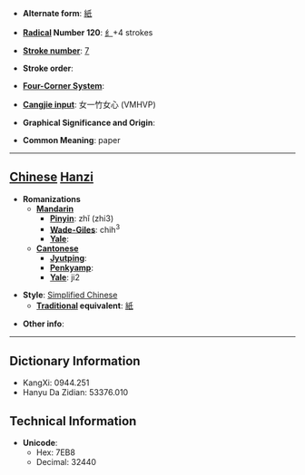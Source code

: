 * '''Alternate form''': [[紙]]

* '''[[Wiktionary:Chinese radical index| Radical]] Number 120''': [[Wiktionary:Chinese radical index 纟|纟]]+4 strokes

* '''[[Wiktionary:Chinese total strokes index|Stroke number]]''': [[Wiktionary:Chinese total strokes index 7|7]]

* '''Stroke order''': 

* '''[[Wiktionary:Chinese four corner index|Four-Corner System]]''': 

* '''[[Wiktionary:Chinese Cangjie index|Cangjie input]]''': 女一竹女心 (VMHVP)

* '''Graphical Significance and Origin''': 

* '''Common Meaning''': paper

----

== [[Chinese]] [[Hanzi]] ==

* '''Romanizations'''
** '''[[Mandarin]]'''
*** '''[[Pinyin]]''': zhǐ (zhi3)
*** '''[[Wade-Giles]]''': chih<sup>3</sup>
*** '''[[Yale]]''': 
** '''[[Cantonese]]'''
*** '''[[Jyutping]]''':
*** '''[[Penkyamp]]''': 
*** '''[[Yale]]''': ji2

* '''Style''': [[Simplified Chinese]] 
** '''[[Traditional Chinese|Traditional]] equivalent''': [[紙]]

* '''Other info''': 

----

== Dictionary Information ==

* KangXi: 0944.251
* Hanyu Da Zidian: 53376.010

== Technical Information ==

* '''Unicode''':
** Hex: 7EB8
** Decimal: 32440